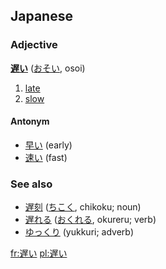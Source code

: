 ==Japanese==
===Adjective===
'''[[遅]]い''' ([[おそい]], osoi)

# [[late]]
# [[slow]]

====Antonym====
*[[早い]] (early)
*[[速い]] (fast)

===See also===
* [[遅刻]] ([[ちこく]], chikoku; noun)
* [[遅れる]] ([[おくれる]], okureru; verb)
* [[ゆっくり]] (yukkuri; adverb)
[[fr:遅い]]
[[pl:遅い]]